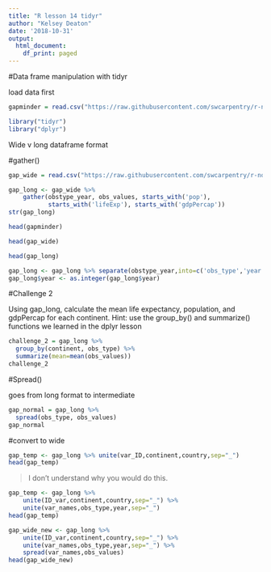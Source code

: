 ```yaml
---
title: "R lesson 14 tidyr"
author: "Kelsey Deaton"
date: '2018-10-31'
output:
  html_document:
    df_print: paged
---
```

#Data frame manipulation with tidyr

load data first

```r
gapminder = read.csv("https://raw.githubusercontent.com/swcarpentry/r-novice-gapminder/gh-pages/_episodes_rmd/data/gapminder_data.csv")
```

```r
library("tidyr")
library("dplyr")
```

Wide v long dataframe format

#gather()

```r
gap_wide = read.csv("https://raw.githubusercontent.com/swcarpentry/r-novice-gapminder/gh-pages/_episodes_rmd/data/gapminder_wide.csv", stringsAsFactors = FALSE)
```


```r
gap_long <- gap_wide %>%
    gather(obstype_year, obs_values, starts_with('pop'),
           starts_with('lifeExp'), starts_with('gdpPercap'))
str(gap_long)
```

```r
head(gapminder)
```

```r
head(gap_wide)
```

```r
head(gap_long)
```

```r
gap_long <- gap_long %>% separate(obstype_year,into=c('obs_type','year'),sep="_")
gap_long$year <- as.integer(gap_long$year)
```


#Challenge 2

Using gap_long, calculate the mean life expectancy, population, and gdpPercap for each continent. Hint: use the group_by() and summarize() functions we learned in the dplyr lesson

```r
challenge_2 = gap_long %>%
  group_by(continent, obs_type) %>%
  summarize(mean=mean(obs_values))
challenge_2
```


#Spread()

goes from long format to intermediate

```r
gap_normal = gap_long %>% 
  spread(obs_type, obs_values)
gap_normal
```

#convert to wide

```r
gap_temp <- gap_long %>% unite(var_ID,continent,country,sep="_")
head(gap_temp)
```

> I don't understand why you would do this. 

```r
gap_temp <- gap_long %>%
    unite(ID_var,continent,country,sep="_") %>%
    unite(var_names,obs_type,year,sep="_")
head(gap_temp)
```

```r
gap_wide_new <- gap_long %>%
    unite(ID_var,continent,country,sep="_") %>%
    unite(var_names,obs_type,year,sep="_") %>%
    spread(var_names,obs_values)
head(gap_wide_new)
```

